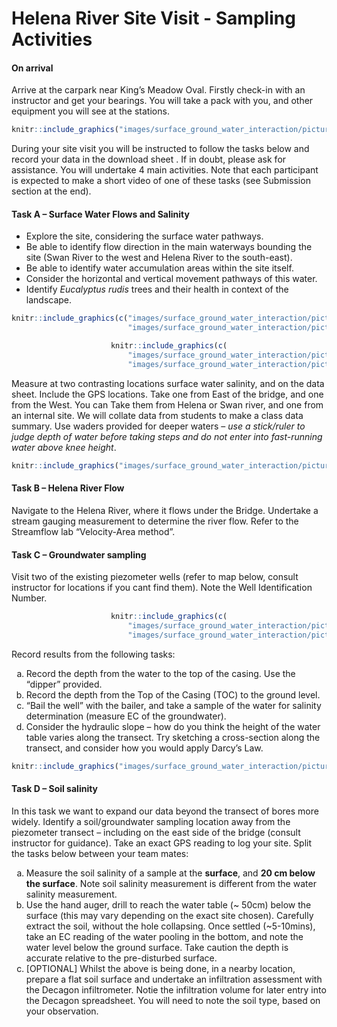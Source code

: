 # Helena River Site Visit - Sampling Activities {#F1_1 .unnumbered}

#### On arrival {#F1_2 -} 

Arrive at the carpark near King’s Meadow Oval. Firstly check-in with an instructor and get your bearings. You will take a pack with you, and other equipment you will see at the stations.

<center>
```r
knitr::include_graphics("images/surface_ground_water_interaction/picture8.png")
```
</center>

During your site visit you will be instructed to follow the tasks below and record your data in the download sheet <i class="fa fa-download" aria-hidden="true"></i>. If in doubt, please ask for assistance. You will undertake 4 main activities. Note that each participant is expected to make a short video of one of these tasks (see Submission section at the end).

#### Task A – Surface Water Flows and Salinity {#F1_2 -} 

- Explore the site, considering the surface water pathways. 
- Be able to identify flow direction in the main waterways bounding the site (Swan River to the west and Helena River to the south-east).
- Be able to identify water accumulation areas within the site itself.
- Consider the horizontal and vertical movement pathways of this water.
- Identify *Eucalyptus rudis* trees and their health in context of the landscape.

<center>
```r
knitr::include_graphics(c("images/surface_ground_water_interaction/picture9.png",
                          "images/surface_ground_water_interaction/picture10.png"))
```
```r
knitr::include_graphics(c(
                          "images/surface_ground_water_interaction/picture11.png",
                          "images/surface_ground_water_interaction/picture12.png"))
```
</center>

Measure at two contrasting locations surface water salinity, and on the data sheet. 
Include the GPS locations. Take one from East of the bridge, and one from the West. You can Take them from Helena or Swan river, and one from an internal site. We will collate data from students to make a class data summary. Use waders provided for deeper waters – *use a stick/ruler to judge depth of water before taking steps and do not enter into fast-running water above knee height*. 

<center>
```r
knitr::include_graphics("images/surface_ground_water_interaction/picture13.png")
```
</center>

#### Task B – Helena River Flow {#F1_3 -}  

Navigate to the Helena River, where it flows under the Bridge. Undertake a stream gauging measurement to determine the river flow. Refer to the Streamflow lab “Velocity-Area method”. 

#### Task C – Groundwater sampling {#F1_4 -} 

Visit two of the existing piezometer wells (refer to map below, consult instructor for locations if you cant find them). Note the Well Identification Number. 

<center>
```r
knitr::include_graphics(c(
                          "images/surface_ground_water_interaction/picture14.png",
                          "images/surface_ground_water_interaction/picture15.png"))
```
</center>

Record results from the following tasks:

a) Record the depth from the water to the top of the casing. Use the “dipper” provided.
b) Record the depth from the Top of the Casing (TOC) to the ground level.
c) "Bail the well" with the bailer, and take a sample of the water for salinity determination (measure EC of the groundwater).
d) Consider the hydraulic slope – how do you think the height of the water table varies along the transect. Try sketching a cross-section along the transect, and consider how you would apply Darcy’s Law.

<center>
```r
knitr::include_graphics("images/surface_ground_water_interaction/picture16.png")
```
</center>

#### Task D – Soil salinity {#F1_5 -} 

In this task we want to expand our data beyond the transect of bores more widely. Identify a soil/groundwater sampling location away from the piezometer transect – including on the east side of the bridge (consult instructor for guidance). Take an exact GPS reading to log your site. Split the tasks below between your team mates:

a) Measure the soil salinity of a sample at the **surface**, and **20 cm below the surface**. Note soil salinity measurement is different from the water salinity measurement.
b) Use the hand auger, drill to reach the water table (~ 50cm) below the surface (this may vary depending on the exact site chosen). Carefully extract the soil, without the hole collapsing. 
Once settled (~5-10mins), take an EC reading of the water pooling in the bottom, and note the water level below the ground surface. Take caution the depth is accurate relative to the pre-disturbed surface.
c) [OPTIONAL] Whilst the above is being done, in a nearby location, prepare a flat soil surface and undertake an infiltration assessment with the Decagon infiltrometer. Notie the infiltration volume for later entry into the Decagon spreadsheet. You will need to note the soil type, based on your observation. 


